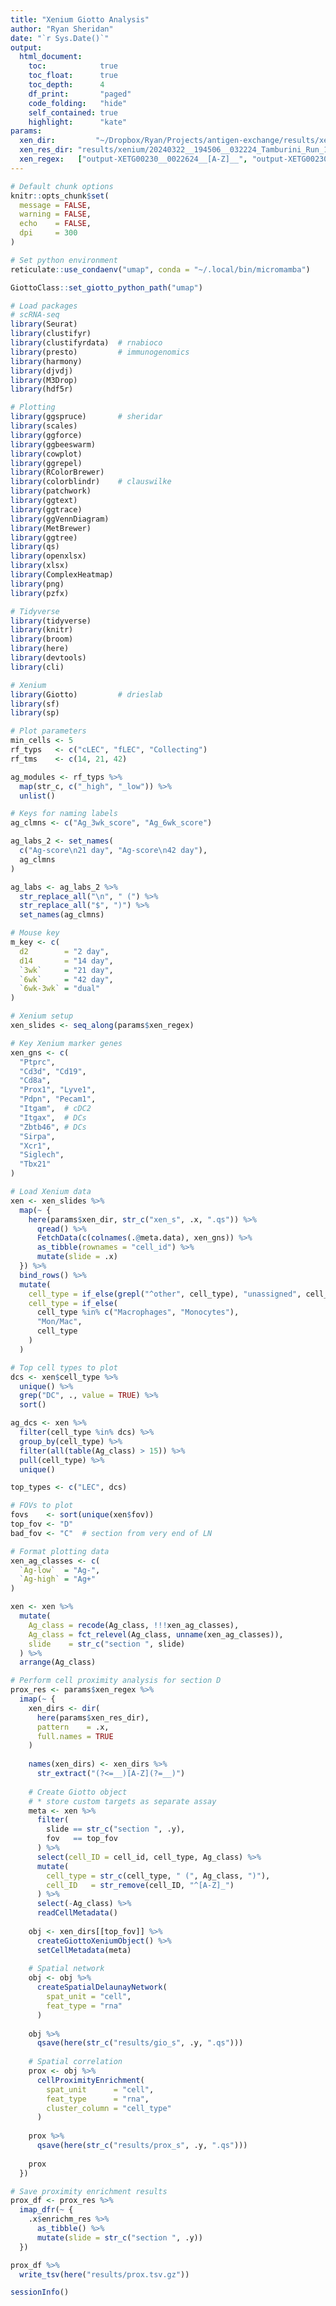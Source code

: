 ```yaml
---
title: "Xenium Giotto Analysis"
author: "Ryan Sheridan"
date: "`r Sys.Date()`"
output:
  html_document:
    toc:            true
    toc_float:      true
    toc_depth:      4
    df_print:       "paged"
    code_folding:   "hide"
    self_contained: true
    highlight:      "kate"
params:
  xen_dir:         "~/Dropbox/Ryan/Projects/antigen-exchange/results/xenium/2024-03-22"   # Xenium objects
  xen_res_dir: "results/xenium/20240322__194506__032224_Tamburini_Run_1"                     # Directory with Xenium data
  xen_regex:   ["output-XETG00230__0022624__[A-Z]__", "output-XETG00230__0022841__[A-Z]__"]  # Regex to pull samples for Xenium slides
---
```


```r
# Default chunk options
knitr::opts_chunk$set(
  message = FALSE,
  warning = FALSE,
  echo    = FALSE,
  dpi     = 300
)

# Set python environment
reticulate::use_condaenv("umap", conda = "~/.local/bin/micromamba")

GiottoClass::set_giotto_python_path("umap")

# Load packages
# scRNA-seq
library(Seurat)
library(clustifyr)
library(clustifyrdata)  # rnabioco
library(presto)         # immunogenomics
library(harmony)
library(djvdj)
library(M3Drop)
library(hdf5r)

# Plotting
library(ggspruce)       # sheridar
library(scales)
library(ggforce)
library(ggbeeswarm)
library(cowplot)
library(ggrepel)
library(RColorBrewer)
library(colorblindr)    # clauswilke
library(patchwork)
library(ggtext)
library(ggtrace)
library(ggVennDiagram)
library(MetBrewer)
library(ggtree)
library(qs)
library(openxlsx)
library(xlsx)
library(ComplexHeatmap)
library(png)
library(pzfx)

# Tidyverse
library(tidyverse)
library(knitr)
library(broom)
library(here)
library(devtools)
library(cli)

# Xenium
library(Giotto)         # drieslab
library(sf)
library(sp)

# Plot parameters
min_cells <- 5
rf_typs   <- c("cLEC", "fLEC", "Collecting")
rf_tms    <- c(14, 21, 42)

ag_modules <- rf_typs %>%
  map(str_c, c("_high", "_low")) %>%
  unlist()

# Keys for naming labels
ag_clmns <- c("Ag_3wk_score", "Ag_6wk_score")

ag_labs_2 <- set_names(
  c("Ag-score\n21 day", "Ag-score\n42 day"),
  ag_clmns
)

ag_labs <- ag_labs_2 %>%
  str_replace_all("\n", " (") %>%
  str_replace_all("$", ")") %>%
  set_names(ag_clmns)

# Mouse key
m_key <- c(
  d2        = "2 day",
  d14       = "14 day",
  `3wk`     = "21 day",
  `6wk`     = "42 day",
  `6wk-3wk` = "dual"
)
```

```r
# Xenium setup
xen_slides <- seq_along(params$xen_regex)

# Key Xenium marker genes
xen_gns <- c(
  "Ptprc",
  "Cd3d", "Cd19",
  "Cd8a",
  "Prox1", "Lyve1",
  "Pdpn", "Pecam1",
  "Itgam",  # cDC2
  "Itgax",  # DCs
  "Zbtb46", # DCs
  "Sirpa",
  "Xcr1",
  "Siglech",
  "Tbx21"
)

# Load Xenium data
xen <- xen_slides %>%
  map(~ {
    here(params$xen_dir, str_c("xen_s", .x, ".qs")) %>%
      qread() %>%
      FetchData(c(colnames(.@meta.data), xen_gns)) %>%
      as_tibble(rownames = "cell_id") %>%
      mutate(slide = .x)
  }) %>%
  bind_rows() %>%
  mutate(
    cell_type = if_else(grepl("^other", cell_type), "unassigned", cell_type),
    cell_type = if_else(
      cell_type %in% c("Macrophages", "Monocytes"),
      "Mon/Mac",
      cell_type
    )
  )

# Top cell types to plot
dcs <- xen$cell_type %>%
  unique() %>%
  grep("DC", ., value = TRUE) %>%
  sort()

ag_dcs <- xen %>%
  filter(cell_type %in% dcs) %>%
  group_by(cell_type) %>%
  filter(all(table(Ag_class) > 15)) %>%
  pull(cell_type) %>%
  unique()

top_types <- c("LEC", dcs)

# FOVs to plot
fovs    <- sort(unique(xen$fov))
top_fov <- "D"
bad_fov <- "C"  # section from very end of LN

# Format plotting data
xen_ag_classes <- c(
  `Ag-low`  = "Ag-",
  `Ag-high` = "Ag+"
)

xen <- xen %>%
  mutate(
    Ag_class = recode(Ag_class, !!!xen_ag_classes),
    Ag_class = fct_relevel(Ag_class, unname(xen_ag_classes)),
    slide    = str_c("section ", slide)
  ) %>%
  arrange(Ag_class)
```

```r
# Perform cell proximity analysis for section D
prox_res <- params$xen_regex %>%
  imap(~ {
    xen_dirs <- dir(
      here(params$xen_res_dir),
      pattern    = .x,
      full.names = TRUE
    )
    
    names(xen_dirs) <- xen_dirs %>%
      str_extract("(?<=__)[A-Z](?=__)")
    
    # Create Giotto object
    # * store custom targets as separate assay
    meta <- xen %>%
      filter(
        slide == str_c("section ", .y),
        fov   == top_fov
      ) %>%
      select(cell_ID = cell_id, cell_type, Ag_class) %>%
      mutate(
        cell_type = str_c(cell_type, " (", Ag_class, ")"),
        cell_ID   = str_remove(cell_ID, "^[A-Z]_")
      ) %>%
      select(-Ag_class) %>%
      readCellMetadata()
    
    obj <- xen_dirs[[top_fov]] %>%
      createGiottoXeniumObject() %>%
      setCellMetadata(meta)
    
    # Spatial network
    obj <- obj %>%
      createSpatialDelaunayNetwork(
        spat_unit = "cell",
        feat_type = "rna"
      )
    
    obj %>%
      qsave(here(str_c("results/gio_s", .y, ".qs")))
      
    # Spatial correlation
    prox <- obj %>%
      cellProximityEnrichment(
        spat_unit      = "cell",
        feat_type      = "rna",
        cluster_column = "cell_type"
      )
    
    prox %>%
      qsave(here(str_c("results/prox_s", .y, ".qs")))
    
    prox
  })

# Save proximity enrichment results
prox_df <- prox_res %>%
  imap_dfr(~ {
    .x$enrichm_res %>%
      as_tibble() %>%
      mutate(slide = str_c("section ", .y))
  })

prox_df %>%
  write_tsv(here("results/prox.tsv.gz"))
```

```r
sessionInfo()
```
